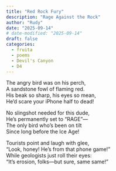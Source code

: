 ```yaml
---
title: "Red Rock Fury"
description: "Rage Against the Rock"
author: "Rudy"
date: "2025-09-14"
# date-modified: "2025-09-14"
draft: false
categories:
  - fruita
  - poems
  - Devil's Canyon
  - D4
---
```


The angry bird was on his perch,  
A sandstone fowl of flaming red.  
His beak so sharp, his eyes so mean,  
He'd scare your iPhone half to dead!

No slingshot needed for this dude,  
He's permanently set to "RAGE"—  
The only bird who's been on tilt  
Since long before the Ice Age!

Tourists point and laugh with glee,  
"Look, honey! He's from that phone game!"  
While geologists just roll their eyes:  
"It's erosion, folks—but sure, same same!"
